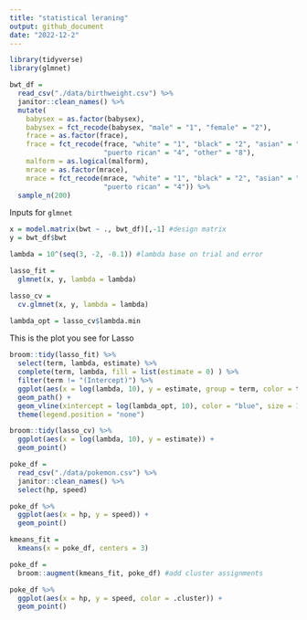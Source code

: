 ```yaml
---
title: "statistical leraning"
output: github_document
date: "2022-12-2"
---
```


```r
library(tidyverse)
library(glmnet)
```

```r
bwt_df = 
  read_csv("./data/birthweight.csv") %>% 
  janitor::clean_names() %>%
  mutate(
    babysex = as.factor(babysex),
    babysex = fct_recode(babysex, "male" = "1", "female" = "2"),
    frace = as.factor(frace),
    frace = fct_recode(frace, "white" = "1", "black" = "2", "asian" = "3", 
                       "puerto rican" = "4", "other" = "8"),
    malform = as.logical(malform),
    mrace = as.factor(mrace),
    mrace = fct_recode(mrace, "white" = "1", "black" = "2", "asian" = "3", 
                       "puerto rican" = "4")) %>% 
  sample_n(200)
```


Inputs for `glmnet`

```r
x = model.matrix(bwt ~ ., bwt_df)[,-1] #design matrix
y = bwt_df$bwt
```

```r
lambda = 10^(seq(3, -2, -0.1)) #lambda base on trial and error

lasso_fit =
  glmnet(x, y, lambda = lambda)

lasso_cv =
  cv.glmnet(x, y, lambda = lambda)

lambda_opt = lasso_cv$lambda.min
```


This is the plot you see for Lasso

```r
broom::tidy(lasso_fit) %>% 
  select(term, lambda, estimate) %>% 
  complete(term, lambda, fill = list(estimate = 0) ) %>% 
  filter(term != "(Intercept)") %>% 
  ggplot(aes(x = log(lambda, 10), y = estimate, group = term, color = term)) + 
  geom_path() + 
  geom_vline(xintercept = log(lambda_opt, 10), color = "blue", size = 1.2) +
  theme(legend.position = "none")
```

```r
broom::tidy(lasso_cv) %>% 
  ggplot(aes(x = log(lambda, 10), y = estimate)) + 
  geom_point()  
```



```r
poke_df = 
  read_csv("./data/pokemon.csv") %>% 
  janitor::clean_names() %>% 
  select(hp, speed)
```

```r
poke_df %>% 
  ggplot(aes(x = hp, y = speed)) + 
  geom_point()
```

```r
kmeans_fit =
  kmeans(x = poke_df, centers = 3)
```

```r
poke_df =
  broom::augment(kmeans_fit, poke_df) #add cluster assignments

poke_df %>% 
  ggplot(aes(x = hp, y = speed, color = .cluster)) +
  geom_point()
```

